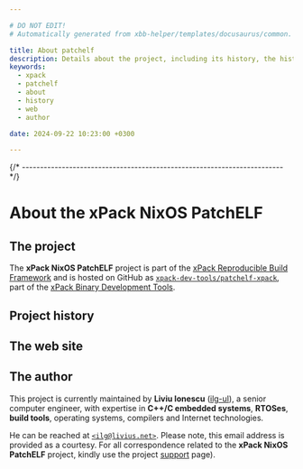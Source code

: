 ```yaml
---

# DO NOT EDIT!
# Automatically generated from xbb-helper/templates/docusaurus/common.

title: About patchelf
description: Details about the project, including its history, the history of the website, and details about the author.
keywords:
  - xpack
  - patchelf
  - about
  - history
  - web
  - author

date: 2024-09-22 10:23:00 +0300

---
```



{/* ------------------------------------------------------------------------ */}

# About the xPack NixOS PatchELF

## The project

The **xPack NixOS PatchELF** project is part of the
[xPack Reproducible Build Framework](https://xpack.github.io)
and is hosted on GitHub as
[`xpack-dev-tools/patchelf-xpack`](https://github.com/xpack-dev-tools/patchelf-xpack),
part of the [xPack Binary Development Tools](https://github.com/xpack-dev-tools/).

<MoreIntro/>

## Project history

<History/>

## The web site

<Website/>

## The author

This project is currently maintained by **Liviu Ionescu**
([ilg-ul](https://github.com/ilg-ul)),
a senior computer engineer, with expertise in **C++/C embedded systems**,
**RTOSes**, **build tools**, operating systems, compilers
and Internet technologies.

He can be reached at [`<ilg@livius.net>`](mailto:ilg@livius.net).
Please note, this email address is provided as a courtesy.
For all correspondence related to the **xPack NixOS PatchELF**
project, kindly use the project [support](/docs/support/) page).
